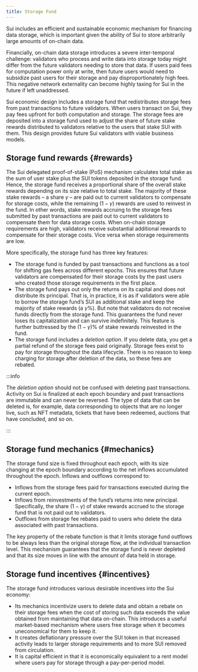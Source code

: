 ```yaml
---
title: Storage Fund
---
```


Sui includes an efficient and sustainable economic mechanism for financing data storage, which is important given the ability of Sui to store arbitrarily large amounts of on-chain data.

Financially, on-chain data storage introduces a severe inter-temporal challenge: validators who process and write data into storage today might differ from the future validators needing to store that data. If users paid fees for computation power only at write, then future users would need to subsidize past users for their storage and pay disproportionately high fees. This negative network externality can become highly taxing for Sui in the future if left unaddressed.

Sui economic design includes a storage fund that redistributes storage fees from past transactions to future validators. When users transact on Sui, they pay fees upfront for both computation and storage. The storage fees are deposited into a storage fund used to adjust the share of future stake rewards distributed to validators relative to the users that stake SUI with them. This design provides future Sui validators with viable business models.

## Storage fund rewards {#rewards}

The Sui delegated proof-of-stake (PoS) mechanism calculates total stake as the sum of user stake plus the SUI tokens deposited in the storage fund. Hence, the storage fund receives a proportional share of the overall stake rewards depending on its size relative to total stake. The majority of these stake rewards – a share $\gamma$ – are paid out to current validators to compensate for storage costs, while the remaining $(1-\gamma)$ rewards are used to reinvest in the fund. In other words, stake rewards accruing to the storage fees submitted by past transactions are paid out to current validators to compensate them for data storage costs. When on-chain storage requirements are high, validators receive substantial additional rewards to compensate for their storage costs. Vice versa when storage requirements are low.

More specifically, the storage fund has three key features:

- The storage fund is funded by past transactions and functions as a tool for shifting gas fees across different epochs. This ensures that future validators are compensated for their storage costs by the past users who created those storage requirements in the first place.
- The storage fund pays out only the returns on its capital and does not distribute its principal. That is, in practice, it is as if validators were able to borrow the storage fund’s SUI as additional stake and keep the majority of stake rewards (a $\gamma$%). But note that validators do not receive funds directly from the storage fund. This guarantees the fund never loses its capitalization and can survive indefinitely. This feature is further buttressed by the $(1-\gamma)$% of stake rewards reinvested in the fund.
- The storage fund includes a _deletion option_. If you delete data, you get a partial refund of the storage fees paid originally. Storage fees exist to pay for storage throughout the data lifecycle. There is no reason to keep charging for storage after deletion of the data, so these fees are rebated.

:::info

The _deletion option_ should not be confused with deleting past transactions. Activity on Sui is finalized at each epoch boundary and past transactions are immutable and can never be reversed. The type of data that can be deleted is, for example, data corresponding to objects that are no longer live, such as NFT metadata, tickets that have been redeemed, auctions that have concluded, and so on.

:::

## Storage fund mechanics {#mechanics}

The storage fund size is fixed throughout each epoch, with its size changing at the epoch boundary according to the net inflows accumulated throughout the epoch. Inflows and outflows correspond to:

- Inflows from the storage fees paid for transactions executed during the current epoch.
- Inflows from reinvestments of the fund’s returns into new principal. Specifically, the share $(1-\gamma)$ of stake rewards accrued to the storage fund that is not paid out to validators.
- Outflows from storage fee rebates paid to users who delete the data associated with past transactions.

The key property of the rebate function is that it limits storage fund outflows to be always less than the original storage flow, at the individual transaction level. This mechanism guarantees that the storage fund is never depleted and that its size moves in line with the amount of data held in storage.

## Storage fund incentives {#incentives}

The storage fund introduces various desirable incentives into the Sui economy:

- Its mechanics incentivize users to delete data and obtain a rebate on their storage fees when the cost of storing such data exceeds the value obtained from maintaining that data on-chain. This introduces a useful market-based mechanism where users free storage when it becomes uneconomical for them to keep it.
- It creates deflationary pressure over the SUI token in that increased activity leads to larger storage requirements and to more SUI removed from circulation.
- It is capital efficient in that it is economically equivalent to a rent model where users pay for storage through a pay-per-period model.
